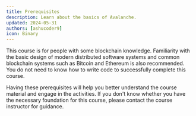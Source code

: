 ```yaml
---
title: Prerequisites
description: Learn about the basics of Avalanche.
updated: 2024-05-31
authors: [ashucoder9]
icon: Binary
---
```


This course is for people with some blockchain knowledge. Familiarity with the basic design of modern distributed software systems and common blockchain systems such as Bitcoin and Ethereum is also recommended. You do not need to know how to write code to successfully complete this course.

Having these prerequisites will help you better understand the course material and engage in the activities. If you don't know whether you have the necessary foundation for this course, please contact the course instructor for guidance.
